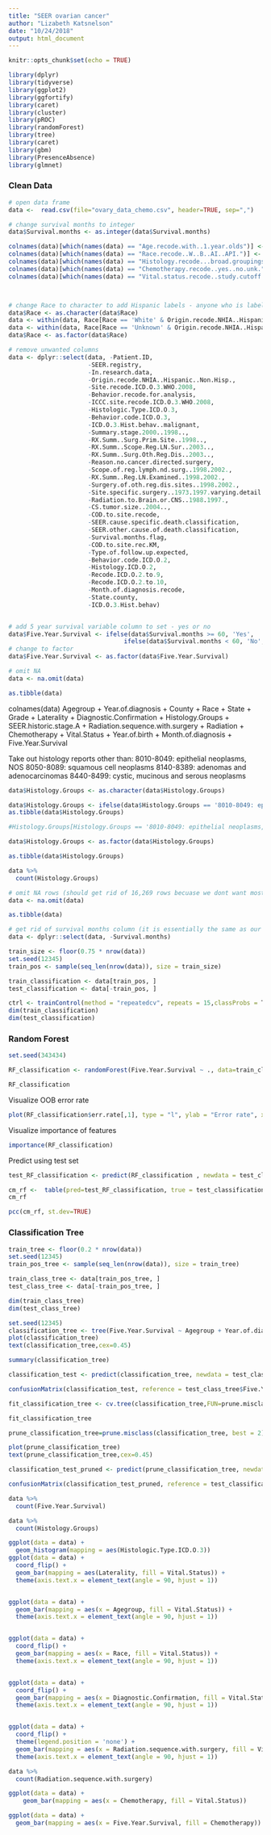 ```yaml
---
title: "SEER ovarian cancer"
author: "Lizabeth Katsnelson"
date: "10/24/2018"
output: html_document
---
```


```r
knitr::opts_chunk$set(echo = TRUE)
```

```r
library(dplyr)
library(tidyverse)
library(ggplot2)
library(ggfortify)
library(caret)
library(cluster)
library(pROC)
library(randomForest)
library(tree)
library(caret)
library(gbm) 
library(PresenceAbsence)
library(glmnet)

```

### Clean Data
```r

# open data frame
data <-  read.csv(file="ovary_data_chemo.csv", header=TRUE, sep=",")

# change survival months to integer
data$Survival.months <- as.integer(data$Survival.months)

colnames(data)[which(names(data) == "Age.recode.with..1.year.olds")] <- "Agegroup"
colnames(data)[which(names(data) == "Race.recode..W..B..AI..API.")] <- "Race"
colnames(data)[which(names(data) == "Histology.recode...broad.groupings")] <- "Histology.Groups"
colnames(data)[which(names(data) == "Chemotherapy.recode..yes..no.unk.")] <- "Chemotherapy"
colnames(data)[which(names(data) == "Vital.status.recode..study.cutoff.used.")] <- "Vital.Status"



# change Race to character to add Hispanic labels - anyone who is labeled "white" or "unknown" for race and "hispanic" in origin recode column will be switched to "hispanic" in race column
data$Race <- as.character(data$Race)
data <- within(data, Race[Race == 'White' & Origin.recode.NHIA..Hispanic..Non.Hisp. == 'Spanish-Hispanic-Latino'] <- 'Spanish-Hispanic-Latino')
data <- within(data, Race[Race == 'Unknown' & Origin.recode.NHIA..Hispanic..Non.Hisp. == 'Spanish-Hispanic-Latino'] <- 'Spanish-Hispanic-Latino')
data$Race <- as.factor(data$Race)

# remove unwanted columns
data <- dplyr::select(data, -Patient.ID,
                      -SEER.registry,
                      -In.research.data,
                      -Origin.recode.NHIA..Hispanic..Non.Hisp.,
                      -Site.recode.ICD.O.3.WHO.2008,
                      -Behavior.recode.for.analysis,
                      -ICCC.site.recode.ICD.O.3.WHO.2008,
                      -Histologic.Type.ICD.O.3, 
                      -Behavior.code.ICD.O.3,
                      -ICD.O.3.Hist.behav..malignant,
                      -Summary.stage.2000..1998..,
                      -RX.Summ..Surg.Prim.Site..1998..,
                      -RX.Summ..Scope.Reg.LN.Sur..2003..,
                      -RX.Summ..Surg.Oth.Reg.Dis..2003..,
                      -Reason.no.cancer.directed.surgery,
                      -Scope.of.reg.lymph.nd.surg..1998.2002.,
                      -RX.Summ..Reg.LN.Examined..1998.2002.,
                      -Surgery.of.oth.reg.dis.sites..1998.2002.,
                      -Site.specific.surgery..1973.1997.varying.detail.by.year.and.site.,
                      -Radiation.to.Brain.or.CNS..1988.1997., 
                      -CS.tumor.size..2004..,
                      -COD.to.site.recode,
                      -SEER.cause.specific.death.classification,
                      -SEER.other.cause.of.death.classification,
                      -Survival.months.flag,
                      -COD.to.site.rec.KM,
                      -Type.of.follow.up.expected,
                      -Behavior.code.ICD.O.2,
                      -Histology.ICD.O.2, 
                      -Recode.ICD.O.2.to.9, 
                      -Recode.ICD.O.2.to.10, 
                      -Month.of.diagnosis.recode,
                      -State.county,
                      -ICD.O.3.Hist.behav)


# add 5 year survival variable column to set - yes or no
data$Five.Year.Survival <- ifelse(data$Survival.months >= 60, 'Yes', 
                                ifelse(data$Survival.months < 60, 'No', NA))
# change to factor
data$Five.Year.Survival <- as.factor(data$Five.Year.Survival)

# omit NA
data <- na.omit(data)

as.tibble(data) 
```

colnames(data)
Agegroup + Year.of.diagnosis + County + Race + State + Grade + Laterality + Diagnostic.Confirmation + 
Histology.Groups + SEER.historic.stage.A + Radiation.sequence.with.surgery + Radiation + Chemotherapy + 
Vital.Status + Year.of.birth + Month.of.diagnosis + Five.Year.Survival

Take out histology reports other than:
8010-8049: epithelial neoplasms, NOS
8050-8089: squamous cell neoplasms
8140-8389: adenomas and adenocarcinomas
8440-8499: cystic, mucinous and serous neoplasms

```r

data$Histology.Groups <- as.character(data$Histology.Groups)

data$Histology.Groups <- ifelse(data$Histology.Groups == '8010-8049: epithelial neoplasms, NOS' | data$Histology.Groups == '8050-8089: squamous cell neoplasms' | data$Histology.Groups == '8140-8389: adenomas and adenocarcinomas' | data$Histology.Groups == '8440-8499: cystic, mucinous and serous neoplasms', data$Histology.Groups, NA)
as.tibble(data$Histology.Groups)

#Histology.Groups[Histology.Groups == '8010-8049: epithelial neoplasms, NOS' | Histology.Groups == '8050-8089: squamous cell neoplasms' | Histology.Groups == '8140-8389: adenomas and adenocarcinomas' | Histology.Groups == '8440-8499: cystic, mucinous and serous neoplasms'] <- 'NA')

data$Histology.Groups <- as.factor(data$Histology.Groups)

as.tibble(data$Histology.Groups)

data %>%
  count(Histology.Groups)
```

```r
# omit NA rows (should get rid of 16,269 rows becuase we dont want most of the histology groups)
data <- na.omit(data)

as.tibble(data) 
```






```r

# get rid of survival months column (it is essentially the same as our classifier)
data <- dplyr::select(data, -Survival.months)

train_size <- floor(0.75 * nrow(data))
set.seed(12345)
train_pos <- sample(seq_len(nrow(data)), size = train_size)

train_classification <- data[train_pos, ]
test_classification <- data[-train_pos, ]

ctrl <- trainControl(method = "repeatedcv", repeats = 15,classProbs = T, savePredictions = T)
dim(train_classification)
dim(test_classification)
```


### Random Forest
```r
set.seed(343434)

RF_classification <- randomForest(Five.Year.Survival ~ ., data=train_classification, importance = TRUE, oob.times = 15, confusion = TRUE)

RF_classification
```


Visualize OOB error rate
```r
plot(RF_classification$err.rate[,1], type = "l", ylab = "Error rate", xlab = "Number of trees")
```

Visualize importance of features
```r
importance(RF_classification)
```

Predict using test set
```r
test_RF_classification <- predict(RF_classification , newdata = test_classification)

cm_rf <-  table(pred=test_RF_classification, true = test_classification$Five.Year.Survival)
cm_rf
```

```r
pcc(cm_rf, st.dev=TRUE)
```













### Classification Tree

```r
train_tree <- floor(0.2 * nrow(data))
set.seed(12345)
train_pos_tree <- sample(seq_len(nrow(data)), size = train_tree)

train_class_tree <- data[train_pos_tree, ]
test_class_tree <- data[-train_pos_tree, ]

dim(train_class_tree)
dim(test_class_tree)
```




```r
set.seed(12345)
classification_tree <- tree(Five.Year.Survival ~ Agegroup + Year.of.diagnosis + State + Grade + Laterality + Diagnostic.Confirmation + Histology.Groups + SEER.historic.stage.A + Chemotherapy + Month.of.diagnosis, data = train_class_tree, split = "gini")
plot(classification_tree)
text(classification_tree,cex=0.45)
```

```r
summary(classification_tree)
```


```r
classification_test <- predict(classification_tree, newdata = test_class_tree, type = "class")

confusionMatrix(classification_test, reference = test_class_tree$Five.Year.Survival)
```

```r
fit_classification_tree <- cv.tree(classification_tree,FUN=prune.misclass, K = 15)
```


```r
fit_classification_tree
```


```r
prune_classification_tree=prune.misclass(classification_tree, best = 2)

plot(prune_classification_tree)
text(prune_classification_tree,cex=0.45)
```


```r
classification_test_pruned <- predict(prune_classification_tree, newdata = test_classification, type = "class")

confusionMatrix(classification_test_pruned, reference = test_classification$Five.Year.Survival)
```












```r

data %>%
  count(Five.Year.Survival)

data %>%
  count(Histology.Groups)

ggplot(data = data) + 
  geom_histogram(mapping = aes(Histologic.Type.ICD.O.3))
ggplot(data = data) + 
  coord_flip() +
  geom_bar(mapping = aes(Laterality, fill = Vital.Status)) +
  theme(axis.text.x = element_text(angle = 90, hjust = 1))


ggplot(data = data) +
  geom_bar(mapping = aes(x = Agegroup, fill = Vital.Status)) + 
  theme(axis.text.x = element_text(angle = 90, hjust = 1))


ggplot(data = data) +
  coord_flip() +
  geom_bar(mapping = aes(x = Race, fill = Vital.Status)) + 
  theme(axis.text.x = element_text(angle = 90, hjust = 1))


ggplot(data = data) +
  coord_flip() +
  geom_bar(mapping = aes(x = Diagnostic.Confirmation, fill = Vital.Status)) + 
  theme(axis.text.x = element_text(angle = 90, hjust = 1))


ggplot(data = data) +
  coord_flip() +
  theme(legend.position = 'none') +
  geom_bar(mapping = aes(x = Radiation.sequence.with.surgery, fill = Vital.Status)) + 
  theme(axis.text.x = element_text(angle = 90, hjust = 1)) 

data %>%
  count(Radiation.sequence.with.surgery)

ggplot(data = data) +
    geom_bar(mapping = aes(x = Chemotherapy, fill = Vital.Status)) 

ggplot(data = data) +
  geom_bar(mapping = aes(x = Five.Year.Survival, fill = Chemotherapy))

```














